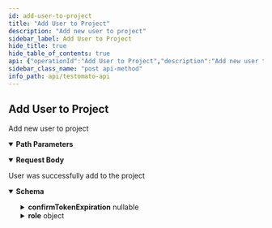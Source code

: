 ```yaml
---
id: add-user-to-project
title: "Add User to Project"
description: "Add new user to project"
sidebar_label: Add User to Project
hide_title: true
hide_table_of_contents: true
api: {"operationId":"Add User to Project","description":"Add new user to project","security":[{"ApiKey":[]}],"tags":["Project"],"requestBody":{"content":{"application/json":{"schema":{"properties":{"email":{"type":"string","description":"User email","required":true,"example":"admin@testomato.com"},"role":{"type":"string","required":true,"enum":[4,5,6],"description":"`4` - Project Admin\n`5` - Project Developer\n`6` - Project Guest\n"}}}}}},"responses":{"200":{"description":"User was successfully add to the project","content":{"application/json":{"schema":{"type":"object","properties":{"email":{"type":"string","description":"Main user email","example":"roman@testomato.com"},"phone":{"type":"string","format":"nullable","description":"A phone number (optional) and not required"},"confirmTokenExpiration":{"description":"Date and time when current common confirm token expires","type":"object","format":"nullable","properties":{"date":{"type":"string","format":"date-time","example":"2022-10-21 13:10:35.000000"},"timezone_type":{"type":"integer","format":"int32","example":3},"timezone":{"type":"string","example":"Europe/Prague"}}},"name":{"type":"string","description":"User name","example":"John Tomatoseeds"},"confirmed":{"description":"Was user email confirmed?","type":"boolean"},"timezone":{"type":"string","description":"User time zone name","example":"Europe/Prague"},"reportPeriod":{"type":"string","enum":["week"],"example":"week"},"notificationEmail":{"type":"string","format":"nullable","example":"roman+notifications@testomato.com"},"notificationDelay":{"type":"integer","format":"int32","example":1},"apiKey":{"type":"string","description":"User API Key","example":"abcdef"},"id":{"type":"string","example":7},"role":{"type":"object","properties":{"id":{"type":"string","example":4},"users_id":{"type":"string","format":"nullable"},"name":{"type":"string","example":"project admin"},"permissions":{"type":"array","items":{"type":"string","example":"read"}},"systemRole":{"type":"boolean","example":true},"permissionsSwitches":{"type":"object","description":"Project permissions for current user","properties":{"read":{"type":"boolean","description":"Can current user view results?"},"run":{"type":"boolean","description":"Can current user run checks?"},"editTest":{"type":"boolean"},"edit":{"type":"boolean","description":"Can current user edit project settings?"},"manageUsers":{"description":"Can current user manage others?","type":"boolean","default":true},"apiKey":{"type":"boolean","description":"Can current user view apiKey?","default":true},"leave":{"description":"Can current user leave project?","type":"boolean","default":true}}}}},"isPayer":{"description":"Is user owner of the Project?","type":"boolean","example":false},"canBeRemoved":{"type":"boolean","example":true}}}}}}},"parameters":[{"name":"id","description":"A unique Project ID","example":"5e9602e7a39e5a46428b457f","allowEmptyValue":false,"required":true,"in":"path","schema":{"type":"string"}}],"method":"post","path":"/project/{id}/users","servers":[{"url":"https://testomato.com/api/","description":"Testomato"}],"securitySchemes":{"ApiKey":{"description":"Project or User API key","type":"apiKey","name":"apiKey","in":"query"}},"jsonRequestBodyExample":{"email":"admin@testomato.com","role":4},"info":{"title":"Testomato API","description":"If you would like to participate in the future development of our\nroadmap, please don't be shy! We'd love to hear your suggestions:\nsupport@testomato.com\n","termsOfService":"https://www.testomato.com/terms-of-service","version":"1.0.0","contact":{"email":"support@testomato.com"}},"postman":{"name":"Add User to Project","description":{"content":"Add new user to project","type":"text/plain"},"url":{"path":["project",":id","users"],"host":["{{baseUrl}}"],"query":[],"variable":[{"disabled":false,"description":{"content":"(Required) A unique Project ID","type":"text/plain"},"type":"any","value":"","key":"id"}]},"header":[{"key":"Content-Type","value":"application/json"},{"key":"Accept","value":"application/json"}],"method":"POST","body":{"mode":"raw","raw":"\"\"","options":{"raw":{"language":"json"}}},"auth":{"type":"apikey","apikey":[{"type":"any","value":"apiKey","key":"key"},{"type":"any","value":"<API Key>","key":"value"},{"type":"any","value":"query","key":"in"}]}}}
sidebar_class_name: "post api-method"
info_path: api/testomato-api
---
```



## Add User to Project



Add new user to project

<details style={{"marginBottom":"1rem"}} data-collapsed={false} open={true}><summary style={{}}><strong>Path Parameters</strong></summary><div><ul><ParamsItem className={"paramsItem"} param={{"name":"id","description":"A unique Project ID","example":"5e9602e7a39e5a46428b457f","allowEmptyValue":false,"required":true,"in":"path","schema":{"type":"string"}}}></ParamsItem></ul></div></details><MimeTabs><TabItem label={"application/json"} value={"application/json-schema"}><details style={{}} data-collapsed={false} open={true}><summary style={{"textAlign":"left"}}><strong>Request Body</strong></summary><div style={{"textAlign":"left","marginLeft":"1rem"}}></div><ul style={{"marginLeft":"1rem"}}><SchemaItem collapsible={false} name={"email"} required={false} schemaDescription={"User email"} schemaName={"string"} qualifierMessage={undefined} defaultValue={undefined}></SchemaItem><SchemaItem collapsible={false} name={"role"} required={false} schemaDescription={"`4` - Project Admin\n`5` - Project Developer\n`6` - Project Guest\n"} schemaName={"string"} qualifierMessage={"**Possible values:** [`4`, `5`, `6`]"} defaultValue={undefined}></SchemaItem></ul></details></TabItem></MimeTabs><div><ApiTabs><TabItem label={"200"} value={"200"}><div>

User was successfully add to the project

</div><div><MimeTabs schemaType={"response"}><TabItem label={"application/json"} value={"application/json"}><SchemaTabs><TabItem label={"Schema"} value={"Schema"}><details style={{}} data-collapsed={false} open={true}><summary style={{"textAlign":"left"}}><strong>Schema</strong></summary><div style={{"textAlign":"left","marginLeft":"1rem"}}></div><ul style={{"marginLeft":"1rem"}}><SchemaItem collapsible={false} name={"email"} required={false} schemaDescription={"Main user email"} schemaName={"string"} qualifierMessage={undefined} defaultValue={undefined}></SchemaItem><SchemaItem collapsible={false} name={"phone"} required={false} schemaDescription={"A phone number (optional) and not required"} schemaName={"nullable"} qualifierMessage={undefined} defaultValue={undefined}></SchemaItem><SchemaItem collapsible={true} className={"schemaItem"}><details style={{}}><summary style={{}}><strong>confirmTokenExpiration</strong><span style={{"opacity":"0.6"}}> nullable</span></summary><div style={{"marginLeft":"1rem"}}><div style={{"marginTop":".5rem","marginBottom":".5rem"}}>

Date and time when current common confirm token expires

</div><SchemaItem collapsible={false} name={"date"} required={false} schemaDescription={undefined} schemaName={"date-time"} qualifierMessage={undefined} defaultValue={undefined}></SchemaItem><SchemaItem collapsible={false} name={"timezone_type"} required={false} schemaDescription={undefined} schemaName={"int32"} qualifierMessage={undefined} defaultValue={undefined}></SchemaItem><SchemaItem collapsible={false} name={"timezone"} required={false} schemaDescription={undefined} schemaName={"string"} qualifierMessage={undefined} defaultValue={undefined}></SchemaItem></div></details></SchemaItem><SchemaItem collapsible={false} name={"name"} required={false} schemaDescription={"User name"} schemaName={"string"} qualifierMessage={undefined} defaultValue={undefined}></SchemaItem><SchemaItem collapsible={false} name={"confirmed"} required={false} schemaDescription={"Was user email confirmed?"} schemaName={"boolean"} qualifierMessage={undefined} defaultValue={undefined}></SchemaItem><SchemaItem collapsible={false} name={"timezone"} required={false} schemaDescription={"User time zone name"} schemaName={"string"} qualifierMessage={undefined} defaultValue={undefined}></SchemaItem><SchemaItem collapsible={false} name={"reportPeriod"} required={false} schemaDescription={undefined} schemaName={"string"} qualifierMessage={"**Possible values:** [`week`]"} defaultValue={undefined}></SchemaItem><SchemaItem collapsible={false} name={"notificationEmail"} required={false} schemaDescription={undefined} schemaName={"nullable"} qualifierMessage={undefined} defaultValue={undefined}></SchemaItem><SchemaItem collapsible={false} name={"notificationDelay"} required={false} schemaDescription={undefined} schemaName={"int32"} qualifierMessage={undefined} defaultValue={undefined}></SchemaItem><SchemaItem collapsible={false} name={"apiKey"} required={false} schemaDescription={"User API Key"} schemaName={"string"} qualifierMessage={undefined} defaultValue={undefined}></SchemaItem><SchemaItem collapsible={false} name={"id"} required={false} schemaDescription={undefined} schemaName={"string"} qualifierMessage={undefined} defaultValue={undefined}></SchemaItem><SchemaItem collapsible={true} className={"schemaItem"}><details style={{}}><summary style={{}}><strong>role</strong><span style={{"opacity":"0.6"}}> object</span></summary><div style={{"marginLeft":"1rem"}}><SchemaItem collapsible={false} name={"id"} required={false} schemaDescription={undefined} schemaName={"string"} qualifierMessage={undefined} defaultValue={undefined}></SchemaItem><SchemaItem collapsible={false} name={"users_id"} required={false} schemaDescription={undefined} schemaName={"nullable"} qualifierMessage={undefined} defaultValue={undefined}></SchemaItem><SchemaItem collapsible={false} name={"name"} required={false} schemaDescription={undefined} schemaName={"string"} qualifierMessage={undefined} defaultValue={undefined}></SchemaItem><SchemaItem collapsible={false} name={"permissions"} required={false} schemaDescription={undefined} schemaName={"string[]"} qualifierMessage={undefined} defaultValue={undefined}></SchemaItem><SchemaItem collapsible={false} name={"systemRole"} required={false} schemaDescription={undefined} schemaName={"boolean"} qualifierMessage={undefined} defaultValue={undefined}></SchemaItem><SchemaItem collapsible={true} className={"schemaItem"}><details style={{}}><summary style={{}}><strong>permissionsSwitches</strong><span style={{"opacity":"0.6"}}> object</span></summary><div style={{"marginLeft":"1rem"}}><div style={{"marginTop":".5rem","marginBottom":".5rem"}}>

Project permissions for current user

</div><SchemaItem collapsible={false} name={"read"} required={false} schemaDescription={"Can current user view results?"} schemaName={"boolean"} qualifierMessage={undefined} defaultValue={undefined}></SchemaItem><SchemaItem collapsible={false} name={"run"} required={false} schemaDescription={"Can current user run checks?"} schemaName={"boolean"} qualifierMessage={undefined} defaultValue={undefined}></SchemaItem><SchemaItem collapsible={false} name={"editTest"} required={false} schemaDescription={undefined} schemaName={"boolean"} qualifierMessage={undefined} defaultValue={undefined}></SchemaItem><SchemaItem collapsible={false} name={"edit"} required={false} schemaDescription={"Can current user edit project settings?"} schemaName={"boolean"} qualifierMessage={undefined} defaultValue={undefined}></SchemaItem><SchemaItem collapsible={false} name={"manageUsers"} required={false} schemaDescription={"Can current user manage others?"} schemaName={"boolean"} qualifierMessage={undefined} defaultValue={true}></SchemaItem><SchemaItem collapsible={false} name={"apiKey"} required={false} schemaDescription={"Can current user view apiKey?"} schemaName={"boolean"} qualifierMessage={undefined} defaultValue={true}></SchemaItem><SchemaItem collapsible={false} name={"leave"} required={false} schemaDescription={"Can current user leave project?"} schemaName={"boolean"} qualifierMessage={undefined} defaultValue={true}></SchemaItem></div></details></SchemaItem></div></details></SchemaItem><SchemaItem collapsible={false} name={"isPayer"} required={false} schemaDescription={"Is user owner of the Project?"} schemaName={"boolean"} qualifierMessage={undefined} defaultValue={undefined}></SchemaItem><SchemaItem collapsible={false} name={"canBeRemoved"} required={false} schemaDescription={undefined} schemaName={"boolean"} qualifierMessage={undefined} defaultValue={undefined}></SchemaItem></ul></details></TabItem><TabItem label={"Example (from schema)"} value={"Example (from schema)"}><ResponseSamples responseExample={"{\n  \"email\": \"roman@testomato.com\",\n  \"phone\": \"string\",\n  \"confirmTokenExpiration\": {\n    \"date\": \"2022-10-21 13:10:35.000000\",\n    \"timezone_type\": 3,\n    \"timezone\": \"Europe/Prague\"\n  },\n  \"name\": \"John Tomatoseeds\",\n  \"confirmed\": true,\n  \"timezone\": \"Europe/Prague\",\n  \"reportPeriod\": \"week\",\n  \"notificationEmail\": \"roman+notifications@testomato.com\",\n  \"notificationDelay\": 1,\n  \"apiKey\": \"abcdef\",\n  \"id\": 7,\n  \"role\": {\n    \"id\": 4,\n    \"users_id\": \"string\",\n    \"name\": \"project admin\",\n    \"permissions\": [\n      \"read\"\n    ],\n    \"systemRole\": true,\n    \"permissionsSwitches\": {\n      \"read\": true,\n      \"run\": true,\n      \"editTest\": true,\n      \"edit\": true,\n      \"manageUsers\": true,\n      \"apiKey\": true,\n      \"leave\": true\n    }\n  },\n  \"isPayer\": false,\n  \"canBeRemoved\": true\n}"} language={"json"}></ResponseSamples></TabItem></SchemaTabs></TabItem></MimeTabs></div></TabItem></ApiTabs></div>
      